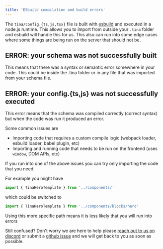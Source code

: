 ```yaml
---
title: 'ESbuild compilation and build errors'
---
```


The `tina/config.{ts,js,tsx}` file is built with [esbuild](https://esbuild.github.io/) and executed in a node.js runtime. This allows you to import from outside your `.tina` folder and esbuild will handle this for us. This also can run into some edge cases where some things are being run on the server that should not be.

## ERROR: your schema was not successfully built

This means that there was a syntax or semantic error somewhere in your code. This could be inside the .tina folder or in any file that was imported from your schema file.

## ERROR: your config.{ts,js} was not successfully executed

This error means that the schema was compiled correctly (correct syntax) but when the code was run it produced an error.

Some common issues are

- Importing code that requires a custom compile logic (webpack loader, esbuild loader, babel plugin, etc)
- Importing and running code that needs to be run on the frontend (uses `window`, DOM APIs, etc)

If you run into one of the above issues you can try only importing the code that you need.

For example you might have

```ts
import { TinaHeroTemplate } from '../components/'
```

which could be switched to

```ts
import { TinaHeroTemplate } from '../components/blocks/hero'
```

Using this more specific path means it is less likely that you will run into errors

Still confused? Don't worry we are here to help please [reach out to us on discord](https://discord.gg/njvZZYHj2Q) or submit a [github issue](https://github.com/tinacms/tinacms/issues/new/choose) and we will get back to you as soon as possible.
